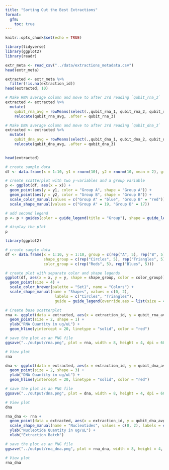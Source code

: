 ```yaml
---
title: "Sorting Out the Best Extractions"
format:
  gfm:
    toc: true
---
```


```r
knitr::opts_chunk$set(echo = TRUE)
```

```r
library(tidyverse)
library(ggplot2)
library(readr)
```


```r
extr_meta <- read_csv("../data/extractions_metadata.csv")
head(extr_meta)
```

```r
extracted <- extr_meta %>%
  filter(!is.na(extraction_id))
head(extracted, 10)

```

```r
# Make RNA average column and move to after 3rd reading `qubit_rna_3`
extracted <- extracted %>% 
  mutate(
    qubit_rna_avg = rowMeans(select(.,qubit_rna_1, qubit_rna_2, qubit_rna_3))) %>%
    relocate(qubit_rna_avg, .after = qubit_rna_3) 

# Make DNA average column and move to after 3rd reading `qubit_dna_3`   
extracted <- extracted %>% 
  mutate(   
    qubit_dna_avg = rowMeans(select(.,qubit_dna_1, qubit_dna_2, qubit_dna_3))) %>%
    relocate(qubit_dna_avg, .after = qubit_dna_3)
      

head(extracted)
```
```r
# create sample data
df <- data.frame(x = 1:10, y1 = rnorm(10), y2 = rnorm(10, mean = 2), group = c(rep("Group A", 5), rep("Group B", 5)))

# create scatterplot with two y-variables and a group variable
p <- ggplot(df, aes(x = x)) + 
  geom_point(aes(y = y1, color = "Group A", shape = "Group A")) +
  geom_point(aes(y = y2, color = "Group B", shape = "Group B")) +
  scale_color_manual(values = c("Group A" = "blue", "Group B" = "red")) +
  scale_shape_manual(values = c("Group A" = 19, "Group B" = 17))

# add second legend
p <- p + guides(color = guide_legend(title = "Group"), shape = guide_legend(title = "Group"))

# display the plot
p
```


```r
library(ggplot2)

# create sample data
df <- data.frame(x = 1:10, y = 1:10, group = c(rep("A", 5), rep("B", 5)), 
                 shape_group = c(rep("Circles", 5), rep("Triangles", 5)), 
                 color_group = c(rep("Reds", 5), rep("Blues", 5)))

# create plot with separate color and shape legends
ggplot(df, aes(x = x, y = y, shape = shape_group, color = color_group)) +
  geom_point(size = 4) +
  scale_color_brewer(palette = "Set1", name = "Colors") +
  scale_shape_manual(name = "Shapes", values = c(0, 2), 
                      labels = c("Circles", "Triangles"), 
                      guide = guide_legend(override.aes = list(size = 4)))

```

```r
# Create base scatterplot
rna <- ggplot(data = extracted, aes(x = extraction_id, y = qubit_rna_avg, color = cryo_id)) +
  geom_point(size = 2, shape = 1) + 
  ylab("RNA Quantity in ug/uL") + 
  geom_hline(yintercept = 20, linetype = "solid", color = "red")

# save the plot as an PNG file
ggsave("../output/rna.png", plot = rna, width = 8, height = 4, dpi = 600)

# View plot
rna
```

```r
dna <- ggplot(data = extracted, aes(x = extraction_id, y = qubit_dna_avg, color = cryo_id)) +
  geom_point(size = 2, shape = 3) + 
  ylab("DNA Quantity in ug/uL") + 
  geom_hline(yintercept = 20, linetype = "solid", color = "red")

# save the plot as an PNG file
ggsave("../output/dna.png", plot = dna, width = 8, height = 4, dpi = 600)

# View plot
dna
```

```r
rna_dna <- rna +
  geom_point(data = extracted, aes(x = extraction_id, y = qubit_dna_avg, color = cryo_id), size = 2, shape = 3) +
  scale_shape_manual(name = "Nucleotides", values = c(0, 2), labels = c("RNA", "DNA")) +
  ylab("Nucleotide Quantity in ug/uL") + 
  xlab("Extraction Batch")

# save the plot as an PNG file
ggsave("../output/rna_dna.png", plot = rna_dna, width = 8, height = 4, dpi = 600)

# View plot
rna_dna
```



